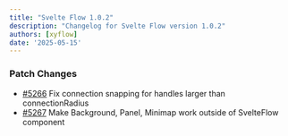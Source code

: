 ```yaml
---
title: "Svelte Flow 1.0.2"
description: "Changelog for Svelte Flow version 1.0.2"
authors: [xyflow]
date: '2025-05-15'
---
```

### Patch Changes
-   [#5266](https://github.com/xyflow/xyflow/pull/5266) Fix connection snapping for handles larger than connectionRadius
-   [#5267](https://github.com/xyflow/xyflow/pull/5267) Make Background, Panel, Minimap work outside of SvelteFlow component

